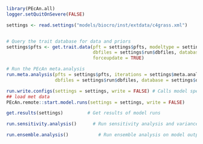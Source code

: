 

```r
library(PEcAn.all)
logger.setQuitOnSevere(FALSE)

settings <- read.settings("models/biocro/inst/extdata/c4grass.xml")


# Query the trait database for data and priors
settings$pfts <- get.trait.data(pft = settings$pfts, modeltype = settings$model$type, 
                                dbfiles = settings$run$dbfiles, database = settings$database$bety, 
                                forceupdate = TRUE)

# Run the PEcAn meta.analysis
run.meta.analysis(pfts = settings$pfts, iterations = settings$meta.analysis$iter, threshold = settings$meta.analysis$threshold, 
                  dbfiles = settings$run$dbfiles, database = settings$database$bety)

run.write.configs(settings = settings, write = FALSE) # Calls model specific write.configs e.g. write.config.ed.R
## load met data
PEcAn.remote::start.model.runs(settings = settings, write = FALSE)         # Start ecosystem model runs

get.results(settings)         # Get results of model runs

run.sensitivity.analysis()      # Run sensitivity analysis and variance decomposition on model output

run.ensemble.analysis()		      # Run ensemble analysis on model output. 
```
